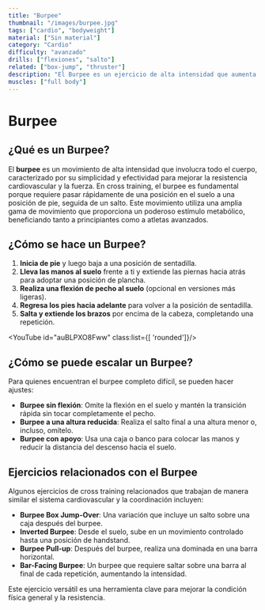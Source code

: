 ```yaml
---
title: "Burpee"
thumbnail: "/images/burpee.jpg"
tags: ["cardio", "bodyweight"]
material: ["Sin material"]
category: "Cardio"
difficulty: "avanzado"
drills: ["flexiones", "salto"]
related: ["box-jump", "thruster"]
description: "El Burpee es un ejercicio de alta intensidad que aumenta la resistencia y fuerza funcional, esencial en cross training por su versatilidad y efectividad."
muscles: ["full body"]
---
```


# Burpee

## ¿Qué es un Burpee?
El **burpee** es un movimiento de alta intensidad que involucra todo el cuerpo, caracterizado por su simplicidad y efectividad para mejorar la resistencia cardiovascular y la fuerza. En cross training, el burpee es fundamental porque requiere pasar rápidamente de una posición en el suelo a una posición de pie, seguida de un salto. Este movimiento utiliza una amplia gama de movimiento que proporciona un poderoso estímulo metabólico, beneficiando tanto a principiantes como a atletas avanzados.

## ¿Cómo se hace un Burpee?
1. **Inicia de pie** y luego baja a una posición de sentadilla.
2. **Lleva las manos al suelo** frente a ti y extiende las piernas hacia atrás para adoptar una posición de plancha.
3. **Realiza una flexión de pecho al suelo** (opcional en versiones más ligeras).
4. **Regresa los pies hacia adelante** para volver a la posición de sentadilla.
5. **Salta y extiende los brazos** por encima de la cabeza, completando una repetición.

<YouTube id="auBLPXO8Fww" class:list={[ 'rounded']}/>

## ¿Cómo se puede escalar un Burpee?
Para quienes encuentran el burpee completo difícil, se pueden hacer ajustes:
- **Burpee sin flexión**: Omite la flexión en el suelo y mantén la transición rápida sin tocar completamente el pecho.
- **Burpee a una altura reducida**: Realiza el salto final a una altura menor o, incluso, omítelo.
- **Burpee con apoyo**: Usa una caja o banco para colocar las manos y reducir la distancia del descenso hacia el suelo.


## Ejercicios relacionados con el Burpee
Algunos ejercicios de cross training relacionados que trabajan de manera similar el sistema cardiovascular y la coordinación incluyen:
- **Burpee Box Jump-Over**: Una variación que incluye un salto sobre una caja después del burpee.
- **Inverted Burpee**: Desde el suelo, sube en un movimiento controlado hasta una posición de handstand.
- **Burpee Pull-up**: Después del burpee, realiza una dominada en una barra horizontal.
- **Bar-Facing Burpee**: Un burpee que requiere saltar sobre una barra al final de cada repetición, aumentando la intensidad.

Este ejercicio versátil es una herramienta clave para mejorar la condición física general y la resistencia.